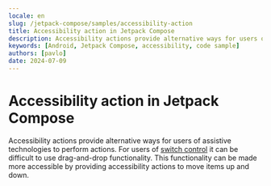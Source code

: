 ```yaml
---
locale: en
slug: /jetpack-compose/samples/accessibility-action
title: Accessibility action in Jetpack Compose
description: Accessibility actions provide alternative ways for users of assistive technologies to perform actions.
keywords: [Android, Jetpack Compose, accessibility, code sample]
authors: [pavlo]
date: 2024-07-09
---
```


# Accessibility action in Jetpack Compose

Accessibility actions provide alternative ways for users of assistive technologies to perform actions. For users of [switch control](https://appt.org/en/docs/ios/features/switch-control) it can be difficult to use drag-and-drop functionality. This functionality can be made more accessible by providing accessibility actions to move items up and down.

<CodeSample id="accessibility-action" framework="jetpack-compose" locale="en"/>
